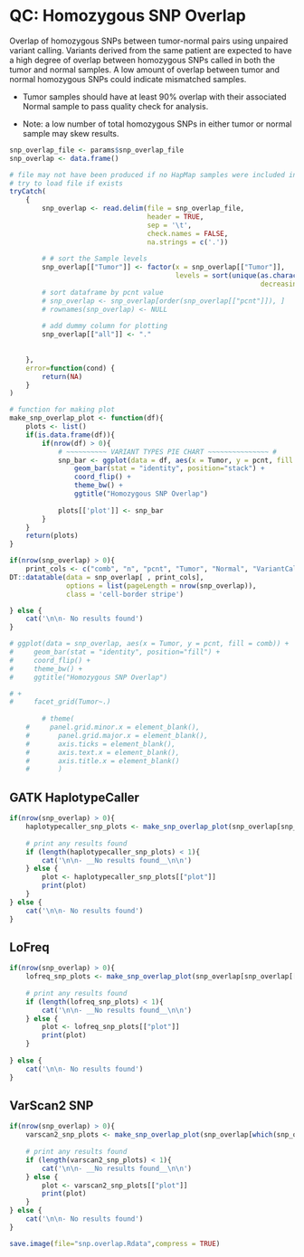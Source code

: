 # QC: Homozygous SNP Overlap

Overlap of homozygous SNPs between tumor-normal pairs using unpaired variant calling. Variants derived from the same patient are expected to have a high degree of overlap between homozygous SNPs called in both the tumor and normal samples. A low amount of overlap between tumor and normal homozygous SNPs could indicate mismatched samples.

- Tumor samples should have at least 90% overlap with their associated Normal sample to pass quality check for analysis. 

- Note: a low number of total homozygous SNPs in either tumor or normal sample may skew results.

```r
snp_overlap_file <- params$snp_overlap_file
snp_overlap <- data.frame()

# file may not have been produced if no HapMap samples were included in run; 
# try to load file if exists
tryCatch(
    {
        snp_overlap <- read.delim(file = snp_overlap_file, 
                                  header = TRUE, 
                                  sep = '\t', 
                                  check.names = FALSE, 
                                  na.strings = c('.'))
        
        # # sort the Sample levels
        snp_overlap[["Tumor"]] <- factor(x = snp_overlap[["Tumor"]],
                                         levels = sort(unique(as.character(snp_overlap[["Tumor"]]),
                                                              decreasing = TRUE)))
        # sort dataframe by pcnt value
        # snp_overlap <- snp_overlap[order(snp_overlap[["pcnt"]]), ]
        # rownames(snp_overlap) <- NULL
        
        # add dummy column for plotting
        snp_overlap[["all"]] <- "."
        
        
    },
    error=function(cond) {
        return(NA)
    }
)

# function for making plot
make_snp_overlap_plot <- function(df){
    plots <- list()
    if(is.data.frame(df)){
        if(nrow(df) > 0){
            # ~~~~~~~~~~ VARIANT TYPES PIE CHART ~~~~~~~~~~~~~~~ # 
            snp_bar <- ggplot(data = df, aes(x = Tumor, y = pcnt, fill = comb)) +
                geom_bar(stat = "identity", position="stack") +
                coord_flip() +
                theme_bw() +
                ggtitle("Homozygous SNP Overlap") 
            
            plots[['plot']] <- snp_bar
        }
    }
    return(plots)
}

```

```r
if(nrow(snp_overlap) > 0){
    print_cols <- c("comb", "n", "pcnt", "Tumor", "Normal", "VariantCaller")
DT::datatable(data = snp_overlap[ , print_cols],
              options = list(pageLength = nrow(snp_overlap)),
              class = 'cell-border stripe')

} else {
    cat('\n\n- No results found')
}

```

```r
# ggplot(data = snp_overlap, aes(x = Tumor, y = pcnt, fill = comb)) +
#     geom_bar(stat = "identity", position="fill") +
#     coord_flip() +
#     theme_bw() +
#     ggtitle("Homozygous SNP Overlap") 

# +
#     facet_grid(Tumor~.)
    
        # theme(
    #     panel.grid.minor.x = element_blank(),
    #       panel.grid.major.x = element_blank(),
    #       axis.ticks = element_blank(),
    #       axis.text.x = element_blank(),
    #       axis.title.x = element_blank()
    #       )


```

## GATK HaplotypeCaller

```r
if(nrow(snp_overlap) > 0){
    haplotypecaller_snp_plots <- make_snp_overlap_plot(snp_overlap[snp_overlap[["VariantCaller"]] == 'HaplotypeCaller', ])
    
    # print any results found
    if (length(haplotypecaller_snp_plots) < 1){
        cat('\n\n- __No results found__\n\n')
    } else {
        plot <- haplotypecaller_snp_plots[["plot"]]
        print(plot)
    }
} else {
    cat('\n\n- No results found')
}

```

## LoFreq

```r
if(nrow(snp_overlap) > 0){
    lofreq_snp_plots <- make_snp_overlap_plot(snp_overlap[snp_overlap[["VariantCaller"]] == 'LoFreq', ])
    
    # print any results found
    if (length(lofreq_snp_plots) < 1){
        cat('\n\n- __No results found__\n\n')
    } else {
        plot <- lofreq_snp_plots[["plot"]]
        print(plot)
    }
    
} else {
    cat('\n\n- No results found')
}

```

## VarScan2 SNP

```r
if(nrow(snp_overlap) > 0){
    varscan2_snp_plots <- make_snp_overlap_plot(snp_overlap[which(snp_overlap[["VariantCaller"]] == 'VarScan2' & snp_overlap[["VariantCallerType"]] == "snp" ), ])
    
    # print any results found
    if (length(varscan2_snp_plots) < 1){
        cat('\n\n- __No results found__\n\n')
    } else {
        plot <- varscan2_snp_plots[["plot"]]
        print(plot)
    }
} else {
    cat('\n\n- No results found')
}

```

```r
save.image(file="snp.overlap.Rdata",compress = TRUE)
```